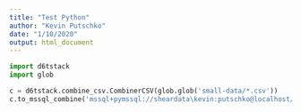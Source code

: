 ```yaml
---
title: "Test Python"
author: "Kevin Putschko"
date: "1/10/2020"
output: html_document
---
```


```python
import d6tstack
import glob

c = d6tstack.combine_csv.CombinerCSV(glob.glob('small-data/*.csv'))
c.to_mssql_combine('mssql+pymssql://sheardata\kevin:putschko@localhost/db', 'tablename')
```


